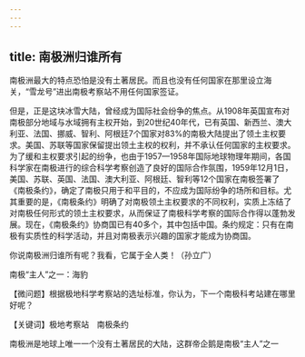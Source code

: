 ```yaml
---
---
---
```

title: 南极洲归谁所有
---




南极洲最大的特点恐怕是没有土著居民。而且也没有任何国家在那里设立海关，“雪龙号”进出南极考察站不用任何国家签证。

但是，正是这块冰雪大陆，曾经成为国际社会纷争的焦点。从1908年英国宣布对南极部分地域与水域拥有主权开始，到20世纪40年代，已有英国、新西兰、澳大利亚、法国、挪威、智利、阿根廷7个国家对83%的南极大陆提出了领土主权要求。美国、苏联等国家保留提出领土主权的权利，并不承认任何国家的主权要求。为了缓和主权要求引起的纷争，也由于1957—1958年国际地球物理年期间，各国科学家在南极进行的综合科学考察创造了良好的国际合作氛围，1959年12月1日，美国、苏联、英国、法国、澳大利亚、阿根廷、智利等12个国家在南极签署了《南极条约》，确定了南极只用于和平目的，不应成为国际纷争的场所和目标。尤其重要的是，《南极条约》明确了对南极领土主权要求的不同权利，实质上冻结了对南极任何形式的领土主权要求，从而保证了南极科学考察的国际合作得以蓬勃发展。现在，《南极条约》协商国已有40多个，其中包括中国。条约规定：只有在南极有实质性的科学活动，并且对南极表示兴趣的国家才能成为协商国。

你说南极洲归谁所有呢？我看，它属于全人类！（孙立广）

南极“主人”之一：海豹





【微问题】根据极地科学考察站的选址标准，你认为，下一个南极科考站建在哪里好呢？

【关键词】极地考察站　南极条约





南极洲是地球上唯一一个没有土著居民的大陆，这群帝企鹅是南极“主人”之一